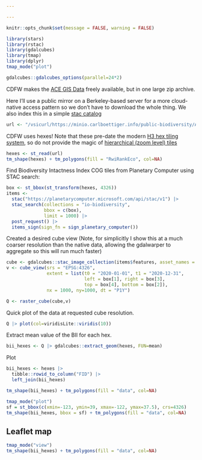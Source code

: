 ```yaml
---

---
```


```r
knitr::opts_chunk$set(message = FALSE, warning = FALSE)
```

```r
library(stars)
library(rstac)
library(gdalcubes)
library(tmap)
library(dplyr)
tmap_mode("plot")

gdalcubes::gdalcubes_options(parallel=24*2)
```

CDFW makes the [ACE GIS Data](https://wildlife.ca.gov/Data/Analysis/Ace) freely available, but in one large zip archive.

Here I'll use a public mirror on a Berkeley-based server for a more cloud-native access pattern so we don't have to download the whole thing.  We also index this in a simple [stac catalog](https://radiantearth.github.io/stac-browser/#/external/raw.githubusercontent.com/schmidtDSE/biodiversity-catalog/main/stac/v1/collections/cdfw_ace/summary.json?.asset=asset-ds2715)


```r
url <- "/vsicurl/https://minio.carlboettiger.info/public-biodiversity/ACE_summary/ds2715.gdb"
```

CDFW uses hexes!  Note that these pre-date the modern [H3 hex tiling system](https://h3geo.org/), so do not provide the magic of [hierarchical (zoom level) tiles](https://h3geo.org/docs/highlights/indexing)

```r
hexes <- st_read(url) 
tm_shape(hexes) + tm_polygons(fill = "RwiRankEco", col=NA)
```

Find Biodiversity Intactness Index COG tiles from Planetary Computer using STAC search:

```r
box <- st_bbox(st_transform(hexes, 4326))
items <-
  stac("https://planetarycomputer.microsoft.com/api/stac/v1") |>
  stac_search(collections = "io-biodiversity",
              bbox = c(box),
              limit = 1000) |>
  post_request() |>
  items_sign(sign_fn = sign_planetary_computer())

```

Created a desired cube view (Note, for simplicitly I show this at a much coarser resolution than the native data, allowing the gdalwarper to aggregate so this will run much faster)

```r
cube <- gdalcubes::stac_image_collection(items$features, asset_names = "data")
v <- cube_view(srs = "EPSG:4326",
               extent = list(t0 = "2020-01-01", t1 = "2020-12-31",
                             left = box[1], right = box[3],
                             top = box[4], bottom = box[2]),
               nx = 1000, ny=1000, dt = "P1Y")

Q <- raster_cube(cube,v)
```

Quick plot of the data at requested cube resolution.  

```r
Q |> plot(col=viridisLite::viridis(10))
```

Extract mean value of the BII for each hex.

```r
bii_hexes <- Q |> gdalcubes::extract_geom(hexes, FUN=mean)
```


Plot

```r
bii_hexes <- hexes |>
  tibble::rowid_to_column("FID") |> 
  left_join(bii_hexes)

tm_shape(bii_hexes) + tm_polygons(fill = "data", col=NA)
```

```r
tmap_mode("plot")
sf = st_bbox(c(xmin=-123, ymin=39, xmax=-122, ymax=37.5), crs=4326)
tm_shape(bii_hexes, bbox = sf) + tm_polygons(fill = "data", col=NA)

```


## Leaflet map

```r
tmap_mode("view")
tm_shape(bii_hexes) + tm_polygons(fill = "data", col=NA)
```


